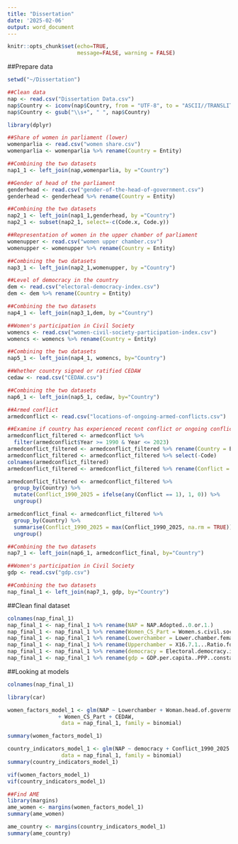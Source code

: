 ```yaml
---
title: "Dissertation"
date: '2025-02-06'
output: word_document
---
```


```r
knitr::opts_chunk$set(echo=TRUE, 
                      message=FALSE, warning = FALSE)
```

##Prepare data
```r
setwd("~/Dissertation")

##Clean data
nap <- read.csv("Dissertation Data.csv")
nap$Country <- iconv(nap$Country, from = "UTF-8", to = "ASCII//TRANSLIT")
nap$Country <- gsub("\\s+", " ", nap$Country)

library(dplyr)

##Share of women in parliament (lower)
womenparlia <- read.csv("women share.csv")
womenparlia <- womenparlia %>% rename(Country = Entity)

##Combining the two datasets
nap1_1 <- left_join(nap,womenparlia, by ="Country")

##Gender of head of the parliament
genderhead <- read.csv("gender-of-the-head-of-government.csv")
genderhead <- genderhead %>% rename(Country = Entity)

##Combining the two datasets
nap2_1 <- left_join(nap1_1,genderhead, by ="Country")
nap2_1 <- subset(nap2_1, select=-c(Code.x, Code.y))

##Representation of women in the upper chamber of parliament
womenupper <- read.csv("women upper chamber.csv")
womenupper <- womenupper %>% rename(Country = Entity)

##Combining the two datasets
nap3_1 <- left_join(nap2_1,womenupper, by ="Country")

##Level of democracy in the country
dem <- read.csv("electoral-democracy-index.csv")
dem <- dem %>% rename(Country = Entity)

##Combining the two datasets
nap4_1 <- left_join(nap3_1,dem, by ="Country")

##Women's participation in Civil Society
womencs <- read.csv("women-civil-society-participation-index.csv")
womencs <- womencs %>% rename(Country = Entity)

##Combining the two datasets
nap5_1 <- left_join(nap4_1, womencs, by="Country")

##Whether country signed or ratified CEDAW
cedaw <- read.csv("CEDAW.csv")

##Combining the two datasets
nap6_1 <- left_join(nap5_1, cedaw, by="Country")

##Armed conflict
armedconflict <- read.csv("locations-of-ongoing-armed-conflicts.csv")

##Examine if country has experienced recent conflict or ongoing conflict
armedconflict_filtered <- armedconflict %>%
  filter(armedconflict$Year >= 1990 & Year <= 2023)
armedconflict_filtered <- armedconflict_filtered %>% rename(Country = Entity) ##Clean data
armedconflict_filtered <- armedconflict_filtered %>% select(-Code)
colnames(armedconflict_filtered)
armedconflict_filtered <- armedconflict_filtered %>% rename(Conflict = Country.where.conflict.took.place...Conflict.type..all)

armedconflict_filtered <- armedconflict_filtered %>%
  group_by(Country) %>%  
  mutate(Conflict_1990_2025 = ifelse(any(Conflict == 1), 1, 0)) %>%  
  ungroup()

armedconflict_final <- armedconflict_filtered %>%
  group_by(Country) %>%
  summarise(Conflict_1990_2025 = max(Conflict_1990_2025, na.rm = TRUE)) %>%
  ungroup()

##Combining the two datasets
nap7_1 <- left_join(nap6_1, armedconflict_final, by="Country")

##Women's participation in Civil Society
gdp <- read.csv("gdp.csv")

##Combining the two datasets
nap_final_1 <- left_join(nap7_1, gdp, by="Country")
```

##Clean final dataset
```r
colnames(nap_final_1)
nap_final_1 <- nap_final_1 %>% rename(NAP = NAP.Adopted..0.or.1.)
nap_final_1 <- nap_final_1 %>% rename(Women_CS_Part = Women.s.civil.society.participation.index..best.estimate..aggregate..average.)
nap_final_1 <- nap_final_1 %>% rename(Lowerchamber = Lower.chamber.female.legislators..aggregate..average.)
nap_final_1 <- nap_final_1 %>% rename(Upperchamber = X16.7.1...Ratio.for.female.members.of.parliaments..Ratio.of.the.proportion.of.women.in.parliament.in.the.proportion.of.women.in.the.national.population.with.the.age.of.eligibility.as.a.lower.bound.boundary...Upper.Chamber...SG_DMK_PARLMP_UC)
nap_final_1 <- nap_final_1 %>% rename(democracy = Electoral.democracy.index..best.estimate..aggregate..average.)
nap_final_1 <- nap_final_1 %>% rename(gdp = GDP.per.capita..PPP..constant.2021.international...)

```

##Looking at models
```r
colnames(nap_final_1)

library(car)

women_factors_model_1 <- glm(NAP ~ Lowerchamber + Woman.head.of.government + Upperchamber
                + Women_CS_Part + CEDAW, 
                 data = nap_final_1, family = binomial)

summary(women_factors_model_1)

country_indicators_model_1 <- glm(NAP ~ democracy + Conflict_1990_2025 +gdp, 
                 data = nap_final_1, family = binomial)
summary(country_indicators_model_1)

vif(women_factors_model_1)
vif(country_indicators_model_1)

##Find AME
library(margins)
ame_women <- margins(women_factors_model_1)
summary(ame_women)

ame_country <- margins(country_indicators_model_1)
summary(ame_country)
```

